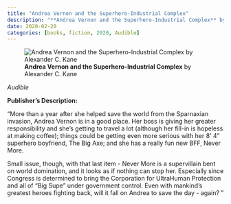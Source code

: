 ```yaml
---
title: "Andrea Vernon and the Superhero-Industrial Complex"
description: "**Andrea Vernon and the Superhero-Industrial Complex** by Alexander C. Kane"
date: 2020-02-20
categories: [books, fiction, 2020, Audible]
---
```

![**Andrea Vernon and the Superhero-Industrial Complex** by Alexander C. Kane](andrea-vernon-and-sic.jpg){fig-align="left"}

*Audible*

**Publisher's Description:**

"More than a year after she helped save the world from the Sparnaxian invasion, Andrea Vernon is in a good place. Her boss is giving her greater responsibility and she’s getting to travel a lot (although her fill-in is hopeless at making coffee); things could be getting even more serious with her 8’ 4” superhero boyfriend, The Big Axe; and she has a really fun new BFF, Never More.

Small issue, though, with that last item - Never More is a supervillain bent on world domination, and it looks as if nothing can stop her. Especially since Congress is determined to bring the Corporation for UltraHuman Protection and all of “Big Supe” under government control.
Even with mankind’s greatest heroes fighting back, will it fall on Andrea to save the day - again? "